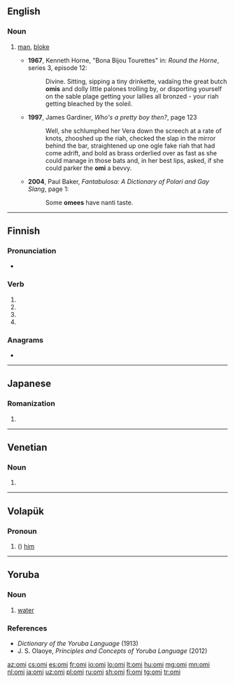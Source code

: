 {{also|Omi}}
==English==

===Noun===
{{en-noun}}

# {{label|en|Polari}} [[man]], [[bloke]]
#* '''1967''', Kenneth Horne, "Bona Bijou Tourettes" in: ''Round the Horne'', series 3, episode 12:
#*: Divine. Sitting, sipping a tiny drinkette, vadaïng the great butch '''omis''' and dolly little palones trolling by, or disporting yourself on the sable plage getting your lallies all bronzed - your riah getting bleached by the soleil.
#* '''1997''', James Gardiner, ''Who's a pretty boy then?'', page 123
#*: Well, she schlumphed her Vera down the screech at a rate of knots, zhooshed up the riah, checked the slap in the mirror behind the bar, straightened up one ogle fake riah that had come adrift, and bold as brass orderlied over as fast as she could manage in those bats and, in her best lips, asked, if she could parker the '''omi''' a bevvy.
#* '''2004''', Paul Baker, '' Fantabulosa: A Dictionary of Polari and Gay Slang'', page 1:
#*: Some '''omees''' have nanti taste.

----

==Finnish==

===Pronunciation===
* {{rhymes|omi|lang=fi}}

===Verb===
{{head|fi|verb form}}

# {{fi-form of|omia|pr=third person|pl=singular|mood=indicative|tense=past}}
# {{fi-form of|omia|mood=indicative|tense=present connegative}}
# {{fi-form of|omia|pr=second person|pl=singular|mood=imperative|tense=present}}
# {{fi-form of|omia|pr=second person|pl=singular|mood=imperative|tense=present connegative}}

===Anagrams===
* {{l|fi|moi}}

----

==Japanese==

===Romanization===
{{ja-romaji}}

# {{ja-romanization of|おみ}}

----

==Venetian==

===Noun===
{{head|vec|noun plural form}}

# {{plural of|omo|lang=vec}}

----

==Volapük==

===Pronoun===
{{head|vo|pronoun form}}

# ({{inflection of|om||acc|s|lang=vo}}) [[him]]

----

==Yoruba==

===Noun===
{{head|yo|noun}}

# [[water]]

===References===
* ''Dictionary of the Yoruba Language'' (1913)
* J. S. Olaoye, ''Principles and Concepts of Yoruba Language'' (2012)

[[az:omi]]
[[cs:omi]]
[[es:omi]]
[[fr:omi]]
[[io:omi]]
[[lo:omi]]
[[lt:omi]]
[[hu:omi]]
[[mg:omi]]
[[mn:omi]]
[[nl:omi]]
[[ja:omi]]
[[uz:omi]]
[[pl:omi]]
[[ru:omi]]
[[sh:omi]]
[[fi:omi]]
[[tg:omi]]
[[tr:omi]]